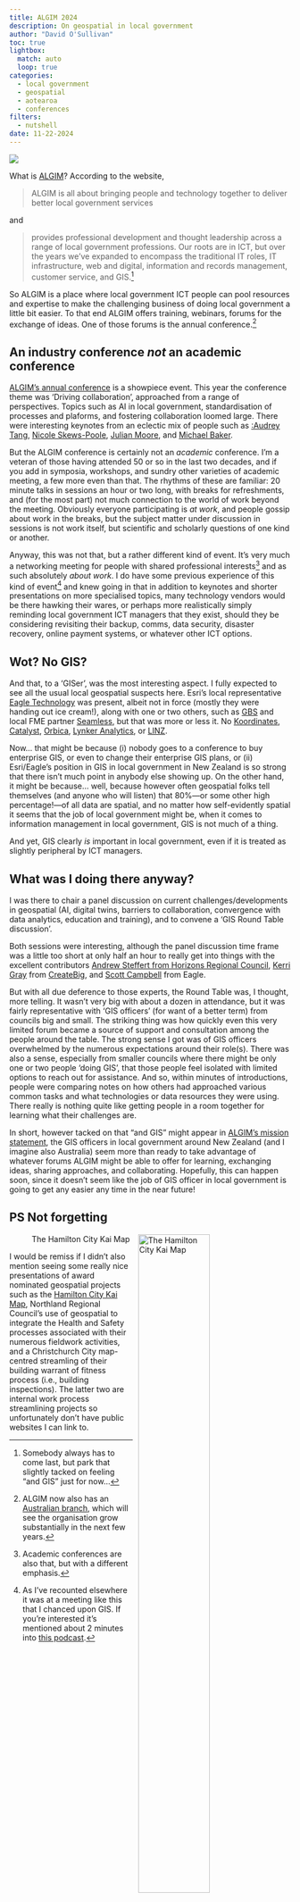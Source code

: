 ```yaml
---
title: ALGIM 2024
description: On geospatial in local government
author: "David O'Sullivan"
toc: true
lightbox:
  match: auto
  loop: true
categories:
  - local government
  - geospatial
  - aotearoa
  - conferences
filters: 
  - nutshell
date: 11-22-2024
---
```


![](algim.png)

What is [ALGIM](https://algim.org.nz)? According to the website, 

> ALGIM is all about bringing people and technology together to deliver better local government services

and

> provides professional development and thought leadership across a range of local government professions. Our roots are in ICT, but over the years we've expanded to encompass the traditional IT roles, IT infrastructure, web and digital, information and records management, customer service, and GIS.^[Somebody always has to come last, but park that slightly tacked on feeling "and GIS" just for now...]

So ALGIM is a place where local government ICT people can pool resources and expertise to make the challenging business of doing local government a little bit easier. To that end ALGIM offers training, webinars, forums for the exchange of ideas. One of those forums is the annual conference.^[ALGIM now also has an [Australian branch](https://algim.org.au), which will see the organisation grow substantially in the next few years.]

## An industry conference _not_ an academic conference
[ALGIM's annual conference](https://algim.org.nz/2024-Conference-Programme) is a showpiece event. This year the conference theme was 'Driving collaboration', approached from a range of perspectives. Topics such as AI in local government, standardisation of processes and plaforms, and fostering collaboration loomed large. There were interesting keynotes from an eclectic mix of people such as [:Audrey Tang](https://en.wikipedia.org/wiki/Audrey_Tang), [Nicole Skews-Poole](https://www.linkedin.com/in/nicoleskewspoole/?originalSubdomain=nz), [Julian Moore](https://smsonline.net.au/julian-moore), and [Michael Baker](https://www.otago.ac.nz/wellington/departments/publichealth/staff/michael-baker).

But the ALGIM conference is certainly not an _academic_ conference. I'm a veteran of those having attended 50 or so in the last two decades, and if you add in symposia, workshops, and sundry other varieties of academic meeting, a few more even than that. The rhythms of these are familiar: 20 minute talks in sessions an hour or two long, with breaks for refreshments, and (for the most part) not much connection to the world of work beyond the meeting. Obviously everyone participating is _at work_, and people gossip about work in the breaks, but the subject matter under discussion in sessions is not work itself, but scientific and scholarly questions of one kind or another.

Anyway, this was not that, but a rather different kind of event. It's very much a networking meeting for people with shared professional interests^[Academic conferences are also that, but with a different emphasis.] and as such absolutely _about work_. I do have some previous experience of this kind of event^[As I've recounted elsewhere it was at a meeting like this that I chanced upon GIS. If you're interested it's mentioned about 2 minutes into [this podcast](https://gladpodcast.podbean.com/e/episode-13-computing-geographically-with-david-osullivan/).] and knew going in that in addition to keynotes and shorter presentations on more specialised topics, many technology vendors would be there hawking their wares, or perhaps more realistically simply reminding local government ICT managers that they exist, should they be considering revisiting their backup, comms, data security, disaster recovery, online payment systems, or whatever other ICT options. 

## Wot? No GIS?
And that, to a 'GISer', was the most interesting aspect. I fully expected to see all the usual local geospatial suspects here. Esri's local representative [Eagle Technology](https://www.eagle.co.nz/) was present, albeit not in force (mostly they were handing out ice cream!), along with one or two others, such as [GBS](https://gbs.kiwi/about-us/) and local FME partner [Seamless](https://www.seamlessdata.co.nz/), but that was more or less it. No [Koordinates](https://koordinates.com/), [Catalyst](https://www.catalyst.net.nz/), [Orbica](https://www.orbica.com/), [Lynker Analytics](https://www.lynker-analytics.com/), or [LINZ](https://www.linz.govt.nz/).

Now... that might be because (i) nobody goes to a conference to buy enterprise GIS, or even to change their enterprise GIS plans, or (ii) Esri/Eagle's position in GIS in local government in New Zealand is so strong that there isn't much point in anybody else showing up. On the other hand, it might be because... well, because however often geospatial folks tell themselves (and anyone who will listen) that 80%&mdash;or some other high percentage!&mdash;of all data are spatial, and no matter how self-evidently spatial it seems that the job of local government might be, when it comes to information management in local government, GIS is not much of a thing.

And yet, GIS clearly _is_ important in local government, even if it is treated as slightly peripheral by ICT managers.

## What was I doing there anyway?
I was there to chair a panel discussion on current challenges/developments in geospatial (AI, digital twins, barriers to collaboration, convergence with data analytics, education and training), and to convene a 'GIS Round Table discussion'.

Both sessions were interesting, although the panel discussion time frame was a little too short at only half an hour to really get into things with the excellent contributors [Andrew Steffert from Horizons Regional Council](https://nz.linkedin.com/in/andrew-steffert-775a0742), [Kerri Gray](https://www.linkedin.com/in/kerri-gray1/) from [CreateBig](https://createbig.com.au), and [Scott Campbell](https://www.linkedin.com/in/scottcampbellgis/) from Eagle.

But with all due deference to those experts, the Round Table was, I thought, more telling. It wasn't very big with about a dozen in attendance, but it was fairly representative with 'GIS officers' (for want of a better term) from councils big and small. The striking thing was how quickly even this very limited forum became a source of support and consultation among the people around the table. The strong sense I got was of GIS officers overwhelmed by the numerous expectations around their role(s). There was also a sense, especially from smaller councils where there might be only one or two people 'doing GIS', that those people feel isolated with limited options to reach out for assistance. And so, within minutes of introductions, people were comparing notes on how others had approached various common tasks and what technologies or data resources they were using. There really is nothing quite like getting people in a room together for learning what their challenges are.

In short, however tacked on that "and GIS" might appear in [ALGIM's mission statement](#what-is-algim), the GIS officers in local government around New Zealand (and I imagine also Australia) seem more than ready to take advantage of whatever forums ALGIM might be able to offer for learning, exchanging ideas, sharing approaches, and collaborating. Hopefully, this can happen soon, since it doesn't seem like the job of GIS officer in local government is going to get any easier any time in the near future!

## PS Not forgetting
![The Hamilton City Kai Map](kirikiriroa-kai-map.png){style="width:55%; float:right; margin:0px 0px 5px 10px;"} 

I would be remiss if I didn't also mention seeing some really nice presentations of award nominated geospatial projects such as the [Hamilton City Kai Map](https://experience.arcgis.com/experience/bb98d689ace5475a9628260ae4205c53/page/Active-KAI-Page/?views=All-Kai), Northland Regional Council's use of geospatial to integrate the Health and Safety processes associated with their numerous fieldwork activities, and a Christchurch City map-centred streamling of their building warrant of fitness process (i.e., building inspections). The latter two are internal work process streamlining projects so unfortunately don't have public websites I can link to.

